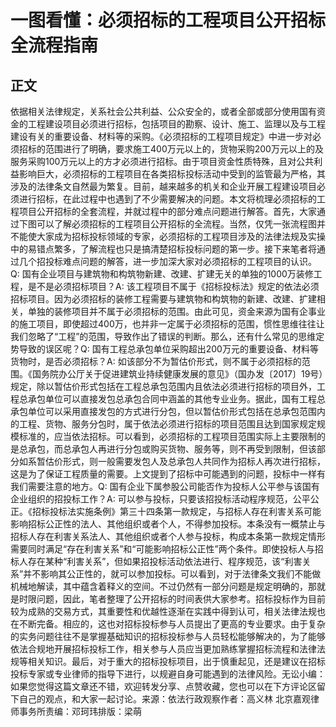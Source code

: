 # 一图看懂：必须招标的工程项目公开招标全流程指南
## 正文
依据相关法律规定，关系社会公共利益、公众安全的，或者全部或部分使用国有资金的工程建设项目必须进行招标，包括项目的勘察、设计、施工、监理以及与工程建设有关的重要设备、材料等的采购。《必须招标的工程项目规定》中进一步对必须招标的范围进行了明确，要求施工400万元以上的，货物采购200万元以上的及服务采购100万元以上的方才必须进行招标。由于项目资金性质特殊，且对公共利益影响巨大，必须招标的工程项目在各类招标投标活动中受到的监管最为严格，其涉及的法律条文自然最为繁复。目前，越来越多的机关和企业开展工程建设项目必须进行招标，在此过程中也遇到了不少需要解决的问题。本文将梳理必须招标的工程项目公开招标的全套流程，并就过程中的部分难点问题进行解答。首先，大家通过下图可以了解必须招标的工程项目公开招标的全流程。当然，仅凭一张流程图并不能使大家成为招标投标领域的专家，必须招标的工程项目涉及的法律法规及实操中的易错点繁多，了解流程也只是搞清楚招标投标问题的第一步。接下来笔者将通过几个招投标难点问题的解答，进一步加深大家对必须招标的工程项目的认识。Q: 国有企业项目与建筑物和构筑物新建、改建、扩建无关的单独的1000万装修工程，是不是必须招标项目？A: 该工程项目不属于《招标投标法》规定的依法必须招标项目。因为必须招标的装修工程需要与建筑物和构筑物的新建、改建、扩建相关，单独的装修项目并不属于必须招标的范围。由此可见，资金来源为国有企事业的施工项目，即使超过400万，也并非一定属于必须招标的范围，惯性思维往往让我们忽略了“工程”的范围，导致作出了错误的判断。那么，还有什么常见的思维定势导致的误区呢？Q: 国有工程总承包单位采购超出200万元的重要设备、材料等货物时，是否必须招标？A: 如该部分不为暂估价形式，则不属于必须招标的范围。《国务院办公厅关于促进建筑业持续健康发展的意见》（国办发〔2017〕19号）规定，除以暂估价形式包括在工程总承包范围内且依法必须进行招标的项目外，工程总承包单位可以直接发包总承包合同中涵盖的其他专业业务。据此，国有工程总承包单位可以采用直接发包的方式进行分包，但以暂估价形式包括在总承包范围内的工程、货物、服务分包时，属于依法必须进行招标的项目范围且达到国家规定规模标准的，应当依法招标。可以看到，必须招标的工程项目范围实际上主要限制的是总承包，而总承包人再进行分包或购买货物、服务等，则不再受到限制，但该部分如系暂估价形式，则一般需要发包人及总承包人共同作为招标人再次进行招标，这是为了保证工程质量的需要。上文提到了招标中可能遇到的问题，投标中一样有我们需要注意的地方。Q: 国有企业下属参股公司能否作为投标人公平参与该国有企业组织的招投标工作？A: 可以参与投标，只要该招投标活动程序规范，公平公正。《招标投标法实施条例》第三十四条第一款规定，与招标人存在利害关系可能影响招标公正性的法人、其他组织或者个人，不得参加投标。本条没有一概禁止与招标人存在利害关系法人、其他组织或者个人参与投标，构成本条第一款规定情形需要同时满足“存在利害关系”和“可能影响招标公正性”两个条件。即使投标人与招标人存在某种“利害关系”，但如果招投标活动依法进行、程序规范，该“利害关系”并不影响其公正性的，就可以参加投标。可以看到，对于法律条文我们不能做机械地解读，其中蕴含着释义的空间。不过仍然有一部分问题是规定明确的，那就是时限问题，因此，笔者整理了公开招标的时间表供大家参考。招标投标作为目前较为成熟的交易方式，其重要性和优越性逐渐在实践中得到认可，相关法律法规也在不断完备。相应的，这也对招标投标参与人员提出了更高的专业要求。由于复杂的实务问题往往不是掌握基础知识的招标投标参与人员轻松能够解决的，为了能够依法合规地开展招标投标工作，相关参与人员应当更加熟练掌握招标流程和法律法规等相关知识。最后，对于重大的招标投标项目，出于慎重起见，还是建议在招标投标专家或专业律师的指导下进行，以规避自身可能遇到的法律风险。无讼小编：如果您觉得这篇文章还不错，欢迎转发分享、点赞收藏，您也可以在下方评论区留下自己的观点，和大家一起讨论。来源：依法行政观察作者：高义林 北京嘉观律师事务所责编：邓珂玮排版：梁萌
